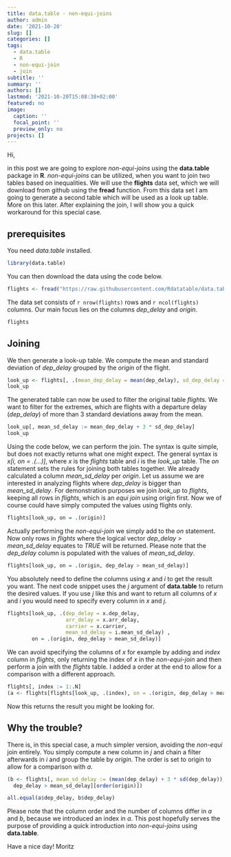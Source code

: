 ```yaml
---
title: data.table - non-equi-joins
author: admin
date: '2021-10-20'
slug: []
categories: []
tags:
  - data.table
  - R
  - non-equi-join
  - join
subtitle: ''
summary: ''
authors: []
lastmod: '2021-10-20T15:08:38+02:00'
featured: no
image:
  caption: ''
  focal_point: ''
  preview_only: no
projects: []
---
```


Hi,

in this post we are going to explore *non-equi-joins* using the **data.table** package in **R**.
*non-equi-joins* can be utilized, when you want to join two tables based on inequalities. We will use the **flights** data set, which we will download from github using the **fread** function. From this data set I am going to generate a second table which will be used as a look up table. More on this later. After explaining the join, I will show you a quick workaround for this special case. 

## prerequisites

You need *data.table* installed.

```r
library(data.table)
```

You can then download the data using the code below.

```r
flights <- fread("https://raw.githubusercontent.com/Rdatatable/data.table/master/vignettes/flights14.csv")
```

The data set consists of `r nrow(flights)` rows and `r ncol(flights)` columns. Our main focus lies on the columns *dep_delay* and *origin*. 

```r
flights
```
## Joining

We then generate a look-up table. We compute the mean and standard deviation of *dep_delay* grouped by the *origin* of the flight.

```r
look_up <- flights[, .(mean_dep_delay = mean(dep_delay), sd_dep_delay = sd(dep_delay)), by = "origin"]
look_up
```
The generated table can now be used to filter the original table *flights*. We want to filter for the extremes, which are flights with a departure delay (*dep_delay*) of more than 3 standard deviations away from the mean.

```r
look_up[, mean_sd_delay := mean_dep_delay + 3 * sd_dep_delay]
look_up
```

Using the code below, we can perform the join. The syntax is quite simple, but does not exactly returns what one might expect. The general syntax is *x[i, on = .(...)]*, where *x* is the *flights* table and *i* is the *look_up* table. The *on* statement sets the rules for joining both tables together. We already calculated a column *mean_sd_delay* per *origin*. Let us assume we are interested in analyzing flights where *dep_delay* is bigger than *mean_sd_delay*. For demonstration purposes we join *look_up* to *flights*, keeping all rows in *flights*, which is an *equi join* using origin first. Now we of course could have simply computed the values using flights only. 

```r
flights[look_up, on = .(origin)]
```

Actually performing the *non-equi-join* we simply add to the *on* statement. Now only rows in *flights* where the logical vector *dep_delay > mean_sd_delay* equates to *TRUE* will be returned. Please note that the *dep_delay* column is populated with the values of *mean_sd_delay*.

```r
flights[look_up, on = .(origin, dep_delay > mean_sd_delay)]
```
You absolutely need to define the columns using *x* and *i* to get the result you want. The next code snippet uses the *j* argument of **data.table** to return the desired values. If you use *j* like this and want to return all columns of *x* and *i* you would need to specify every column in *x* and *j*.

```r
flights[look_up, .(dep_delay = x.dep_delay, 
                   arr_delay = x.arr_delay, 
                   carrier = x.carrier,
                   mean_sd_delay = i.mean_sd_delay) ,
        on = .(origin, dep_delay > mean_sd_delay)]
```
We can avoid specifying the columns of *x* for example by adding and *index* column in *flights*, only returning the index of *x* in the *non-equi-join* and then perform a join with the *flights* table. I added a order at the end to allow for a comparison with a different approach.

```r
flights[, index := 1:.N]
(a <- flights[flights[look_up, .(index), on = .(origin, dep_delay > mean_sd_delay)], on = "index"][order(origin)])
```
Now this returns the result you might be looking for.

## Why the trouble?

There is, in this special case, a much simpler version, avoiding the *non-equi* join entirely.
You simply compute a new column in *j* and chain a filter afterwards in *i* and group the table by *origin*. The order is set to origin to allow for a comparison with *a*.

```r
(b <- flights[, mean_sd_delay := (mean(dep_delay) + 3 * sd(dep_delay)), by = "origin"][
  dep_delay > mean_sd_delay][order(origin)])
```

```r
all.equal(a$dep_delay, b$dep_delay)
```
Please note that the column order and the number of columns differ in *a* and *b*, because we introduced an index in *a*. This post hopefully serves the purpose of providing a quick introduction into *non-equi-joins* using **data.table**.

Have a nice day!
Moritz
